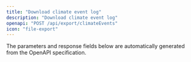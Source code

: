 ```yaml
---
title: "Download climate event log"
description: "Download climate event log"
openapi: "POST /api/export/climateEvents"
icon: "file-export"
---
```


<Note>
The parameters and response fields below are automatically generated from the OpenAPI specification.
</Note>
